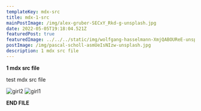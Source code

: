 ```yaml
---
templateKey: mdx-src
title: mdx-1-src
mainPostImage: /img/alex-gruber-SECxY_Rkd-g-unsplash.jpg
date: 2022-05-05T19:18:04.521Z
featuredPost: true
featuredImage: ../../../static/img/wolfgang-hasselmann-XmjQABOUReE-unsplash.jpg
postImage: /img/pascal-scholl-asmUeIsNIzw-unsplash.jpg
description: 1 mdx src file
---
```


**1 mdx src file**

test mdx src file

![girl2](https://images.unsplash.com/photo-1648737966762-1c8921f9b976?ixlib=rb-1.2.1&ixid=MnwxMjA3fDF8MHxwaG90by1wYWdlfHx8fGVufDB8fHx8&auto=format&fit=crop&w=2072&q=80 'girl2')
![girl1](/img/mahsa-gholami-4x8liUBelKo-unsplash.jpg 'girl1')


**END FILE**